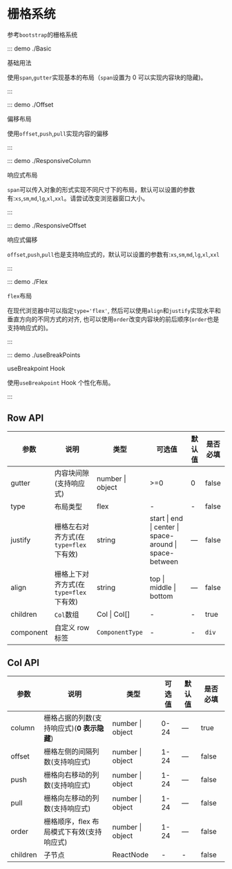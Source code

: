 # 栅格系统

参考`bootstrap`的栅格系统

::: demo ./Basic

基础用法

使用`span`,`gutter`实现基本的布局（`span`设置为 0 可以实现内容块的隐藏)。

:::

::: demo ./Offset

偏移布局

使用`offset`,`push`,`pull`实现内容的偏移

:::

::: demo ./ResponsiveColumn

响应式布局

`span`可以传入对象的形式实现不同尺寸下的布局，默认可以设置的参数有:`xs`,`sm`,`md`,`lg`,`xl`,`xxl`。请尝试改变浏览器窗口大小。

:::

::: demo ./ResponsiveOffset

响应式偏移

`offset`,`push`,`pull`也是支持响应式的，默认可以设置的参数有:`xs`,`sm`,`md`,`lg`,`xl`,`xxl`

:::

::: demo ./Flex

`flex`布局

在现代浏览器中可以指定`type='flex'`, 然后可以使用`align`和`justify`实现水平和垂直方向的不同方式的对齐, 也可以使用`order`改变内容块的前后顺序(`order`也是支持响应式的)。

:::

::: demo ./useBreakPoints

useBreakpoint Hook

使用`useBreakpoint` Hook 个性化布局。

:::

## Row API

| 参数 | 说明 | 类型 | 可选值 | 默认值 | 是否必填 |
| --- | --- | --- | --- | --- | --- |
| gutter | 内容块间隙(支持响应式) | number &#x007c; object | >=0 | 0 | false |
| type | 布局类型 | flex | - | - | false |
| justify | 栅格左右对齐方式(在`type=flex`下有效) | string | start &#x007c; end &#x007c; center &#x007c; space-around &#x007c; space-between | — | false |
| align | 栅格上下对齐方式(在`type=flex`下有效) | string | top &#x007c; middle &#x007c; bottom | — | false |
| children | `Col`数组 | Col &#x007c; Col[] | - | - | true |
| component | 自定义 row 标签 | `ComponentType` | - | - | `div` |

## Col API

| 参数 | 说明 | 类型 | 可选值 | 默认值 | 是否必填 |
| --- | --- | --- | --- | --- | --- |
| column | 栅格占据的列数(支持响应式)(**0 表示隐藏**) | number &#x007c; object | 0-24 | — | true |
| offset | 栅格左侧的间隔列数(支持响应式) | number &#x007c; object | 1-24 | — | false |
| push | 栅格向右移动的列数(支持响应式) | number &#x007c; object | 1-24 | — | false |
| pull | 栅格向左移动的列数(支持响应式) | number &#x007c; object | 1-24 | — | false |
| order | 栅格顺序，flex 布局模式下有效(支持响应式) | number &#x007c; object | 1-24 | — | false |
| children | 子节点 | ReactNode | - | - | false |

